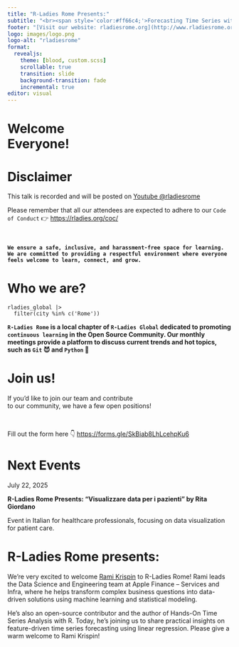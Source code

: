 ```yaml
---
title: "R-Ladies Rome Presents:"
subtitle: "<br><span style='color:#ff66c4;'>Forecasting Time Series with Linear Regression:<br>A Feature-Driven Approach</span><br><br>Speaker: **Rami Krispin**<br>July 03, 2025"
footer: "[Visit our website: rladiesrome.org](http://www.rladiesrome.org)"
logo: images/logo.png 
logo-alt: "rladiesrome"
format: 
  revealjs:
    theme: [blood, custom.scss]
    scrollable: true
    transition: slide
    background-transition: fade
    incremental: true
editor: visual
---
```


# Welcome<br>Everyone! {background-image="images/logo.png" background-size="400px" background-position="right"}

# Disclaimer {.smaller}

This talk is recorded and will be posted on [Youtube \@rladiesrome](https://www.youtube.com/@rladiesrome)

Please remember that all our attendees are expected to adhere to our `Code of Conduct` 👉 <https://rladies.org/coc/>

<br>

**`We ensure a safe, inclusive, and harassment-free space for learning. We are committed to providing a respectful environment where everyone feels welcome to learn, connect, and grow.`**

# Who we are?

```         
rladies_global |>
  filter(city %in% c('Rome'))
```

**`R-Ladies Rome` is a local chapter of `R-Ladies Global` dedicated to promoting `continuous learning` in the Open Source Community. Our monthly meetings provide a platform to discuss current trends and hot topics, such as `Git` 😈 and `Python` 🐍**

# Join us! {background-image="images/background-joinus.png" background-size="800px" background-position="right"}

If you’d like to join our team and contribute<br>to our community, we have a few open positions!

<br>

Fill out the form here 👇 <https://forms.gle/SkBiab8LhLcehpKu6>

# Next Events

July 22, 2025

**R-Ladies Rome Presents: "Visualizzare data per i pazienti" by Rita Giordano**

Event in Italian for healthcare professionals, focusing on data visualization for patient care.

# R-Ladies Rome presents: {.smaller background-image="https://media4.giphy.com/media/v1.Y2lkPTc5MGI3NjExdHI4YTBjaGF4OXp6N3dldXEzb3ltM21xdzF3Z2x6ZHRocDUyZmFiZiZlcD12MV9pbnRlcm5hbF9naWZfYnlfaWQmY3Q9Zw/3o6Ztah2Jo4BQReDIs/giphy.gif" background-opacity=0.7}

We’re very excited to welcome [Rami Krispin](https://www.linkedin.com/in/rami-krispin/) to R-Ladies Rome! Rami leads the Data Science and Engineering team at Apple Finance – Services and Infra, where he helps transform complex business questions into data-driven solutions using machine learning and statistical modeling.

He’s also an open-source contributor and the author of Hands-On Time Series Analysis with R. Today, he’s joining us to share practical insights on feature-driven time series forecasting using linear regression. Please give a warm welcome to Rami Krispin!


